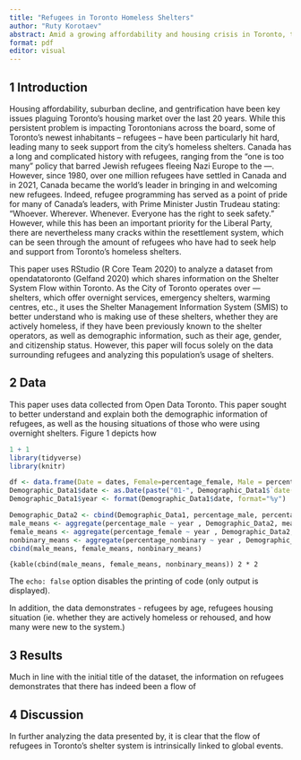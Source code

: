 ```yaml
---
title: "Refugees in Toronto Homeless Shelters"
author: "Ruty Korotaev"
abstract: Amid a growing affordability and housing crisis in Toronto, this paper analyzes the flow of people who are using the city's overnight shelters between January 2018 and January 2023. The data demonstrates that
format: pdf
editor: visual
---
```


## 1 Introduction

Housing affordability, suburban decline, and gentrification have been key issues plaguing Toronto's housing market over the last 20 years. While this persistent problem is impacting Torontonians across the board, some of Toronto's newest inhabitants -- refugees -- have been particularly hit hard, leading many to seek support from the city's homeless shelters. Canada has a long and complicated history with refugees, ranging from the "one is too many" policy that barred Jewish refugees fleeing Nazi Europe to the ---. However, since 1980, over one million refugees have settled in Canada and in 2021, Canada became the world's leader in bringing in and welcoming new refugees. Indeed, refugee programming has served as a point of pride for many of Canada's leaders, with Prime Minister Justin Trudeau stating: "Whoever. Wherever. Whenever. Everyone has the right to seek safety." However, while this has been an important priority for the Liberal Party, there are nevertheless many cracks within the resettlement system, which can be seen through the amount of refugees who have had to seek help and support from Toronto's homeless shelters.

This paper uses RStudio (R Core Team 2020) to analyze a dataset from opendatatoronto (Gelfand 2020) which shares information on the Shelter System Flow within Toronto. As the City of Toronto operates over --- shelters, which offer overnight services, emergency shelters, warming centres, etc., it uses the Shelter Management Information System (SMIS) to better understand who is making use of these shelters, whether they are actively homeless, if they have been previously known to the shelter operators, as well as demographic information, such as their age, gender, and citizenship status. However, this paper will focus solely on the data surrounding refugees and analyzing this population's usage of shelters.

## 2 Data

This paper uses data collected from Open Data Toronto. This paper sought to better understand and explain both the demographic information of refugees, as well as the housing situations of those who were using overnight shelters. Figure 1 depicts how

```r
1 + 1
library(tidyverse)
library(knitr)

df <- data.frame(Date = dates, Female=percentage_female, Male = percentage_male, Nonbinary = percentage_nonbinary)
Demographic_Data1$date <- as.Date(paste("01-", Demographic_Data1$`date(mmm-yy)`, sep = ""), format = "%d-%b-%y")
Demographic_Data1$year <- format(Demographic_Data1$date, format="%y")

Demographic_Data2 <- cbind(Demographic_Data1, percentage_male, percentage_female, percentage_nonbinary)
male_means <- aggregate(percentage_male ~ year , Demographic_Data2, mean)
female_means <- aggregate(percentage_female ~ year , Demographic_Data2, mean)
nonbinary_means <- aggregate(percentage_nonbinary ~ year , Demographic_Data2, mean)
cbind(male_means, female_means, nonbinary_means) 
```

`{kable(cbind(male_means, female_means, nonbinary_means)) 2 * 2`

The `echo: false` option disables the printing of code (only output is displayed).

In addition, the data demonstrates - refugees by age, refugees housing situation (ie. whether they are actively homeless or rehoused, and how many were new to the system.)

## 3 Results

Much in line with the initial title of the dataset, the information on refugees demonstrates that there has indeed been a flow of

## 4 Discussion

In further analyzing the data presented by, it is clear that the flow of refugees in Toronto's shelter system is intrinsically linked to global events.
